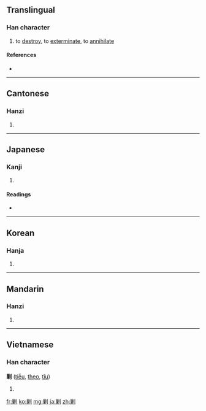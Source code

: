{{also|勦}}
==Translingual==

===Han character===
{{Han char|rn=18|rad=刀|as=11|sn=13|four=2290<sub>0</sub>|canj=女木中弓 (VDLN)}}

# to [[destroy]], to [[exterminate]], to [[annihilate]]

====References====
* {{Han ref|kx=0143.381|dkj=02165|hdz=10354.180|uh=527F|ud=21119|bh=B6CF|bd=46799}}

----

==Cantonese==

===Hanzi===
{{yue-hanzi|jyut=|y=chaau1, jiu2}}

# {{defn|Cantonese|sort=刀11}}

----

==Japanese==

===Kanji===
{{ja-kanji|grade=|rs=刀11}}

# {{defn|Japanese|sort=刀11}}

====Readings====
* {{ja-readings|on=[[しょう]] (shō), [[そう]] (sō)|kun=[[たつ]] (tatsu), [[とる]] (toru)}}

----

==Korean==

===Hanja===
{{ko-hanja|hangeul=초|rv=cho|mr=ch'o}}

# {{defn|Korean|sort=刀11}}

----

==Mandarin==

===Hanzi===
{{cmn-hanzi|pin=[[jiǎo]] ([[jiao3]])|wg=chiao<sup>3</sup>}}

# {{defn|Mandarin|sort=刀11}}

----

==Vietnamese==

===Han character===
'''剿''' ([[tiễu]], [[thẹo]], [[tĩu]])

# {{defn|Vietnamese}}

[[fr:剿]]
[[ko:剿]]
[[mg:剿]]
[[ja:剿]]
[[zh:剿]]